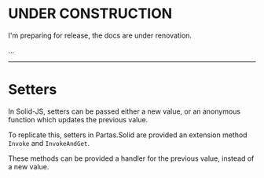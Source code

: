 ﻿# UNDER CONSTRUCTION

I'm preparing for release, the docs are under renovation.

...

---

# Setters

In Solid-JS, setters can be passed either a new value, or an anonymous function which updates the previous value.

To replicate this, setters in Partas.Solid are provided an extension method `Invoke` and `InvokeAndGet`.

These methods can be provided a handler for the previous value, instead of a new value.
